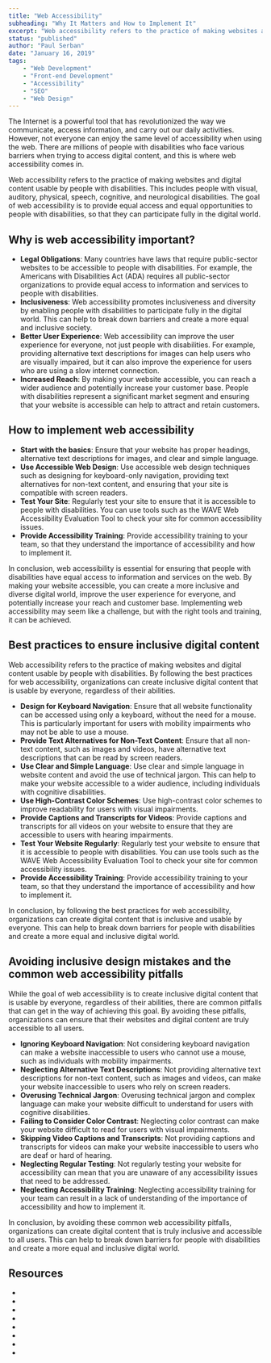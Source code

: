 ```yaml
---
title: "Web Accessibility"
subheading: "Why It Matters and How to Implement It"
excerpt: "Web accessibility refers to the practice of making websites and digital content usable by people with disabilities. This includes individuals with visual, auditory, physical, speech, cognitive, and neurological disabilities. The goal of web accessibility is to provide equal access and equal opportunities to all users, regardless of their abilities.Also, to be taken into account that accessible websites have several benefits, including increased reach and customer base, improved user experience, and legal compliance. By designing websites with accessibility in mind, organizations can create a more inclusive digital world and break down barriers for people with disabilities."
status: "published"
author: "Paul Serban"
date: "January 16, 2019"
tags:
    - "Web Development"
    - "Front-end Development"
    - "Accessibility"
    - "SEO"
    - "Web Design"
---
```


The Internet is a powerful tool that has revolutionized the way we communicate, access information, and carry out our daily activities. However, not everyone can enjoy the same level of accessibility when using the web. There are millions of people with disabilities who face various barriers when trying to access digital content, and this is where web accessibility comes in.

Web accessibility refers to the practice of making websites and digital content usable by people with disabilities. This includes people with visual, auditory, physical, speech, cognitive, and neurological disabilities. The goal of web accessibility is to provide equal access and equal opportunities to people with disabilities, so that they can participate fully in the digital world.

## Why is web accessibility important?

-   **Legal Obligations**: Many countries have laws that require public-sector websites to be accessible to people with disabilities. For example, the Americans with Disabilities Act (ADA) requires all public-sector organizations to provide equal access to information and services to people with disabilities.
-   **Inclusiveness**: Web accessibility promotes inclusiveness and diversity by enabling people with disabilities to participate fully in the digital world. This can help to break down barriers and create a more equal and inclusive society.
-   **Better User Experience**: Web accessibility can improve the user experience for everyone, not just people with disabilities. For example, providing alternative text descriptions for images can help users who are visually impaired, but it can also improve the experience for users who are using a slow internet connection.
-   **Increased Reach**: By making your website accessible, you can reach a wider audience and potentially increase your customer base. People with disabilities represent a significant market segment and ensuring that your website is accessible can help to attract and retain customers.

## How to implement web accessibility

-   **Start with the basics**: Ensure that your website has proper headings, alternative text descriptions for images, and clear and simple language.
-   **Use Accessible Web Design**: Use accessible web design techniques such as designing for keyboard-only navigation, providing text alternatives for non-text content, and ensuring that your site is compatible with screen readers.
-   **Test Your Site**: Regularly test your site to ensure that it is accessible to people with disabilities. You can use tools such as the WAVE Web Accessibility Evaluation Tool to check your site for common accessibility issues.
-   **Provide Accessibility Training**: Provide accessibility training to your team, so that they understand the importance of accessibility and how to implement it.

In conclusion, web accessibility is essential for ensuring that people with disabilities have equal access to information and services on the web. By making your website accessible, you can create a more inclusive and diverse digital world, improve the user experience for everyone, and potentially increase your reach and customer base. Implementing web accessibility may seem like a challenge, but with the right tools and training, it can be achieved.

## Best practices to ensure inclusive digital content

Web accessibility refers to the practice of making websites and digital content usable by people with disabilities. By following the best practices for web accessibility, organizations can create inclusive digital content that is usable by everyone, regardless of their abilities.

-   **Design for Keyboard Navigation**: Ensure that all website functionality can be accessed using only a keyboard, without the need for a mouse. This is particularly important for users with mobility impairments who may not be able to use a mouse.
-   **Provide Text Alternatives for Non-Text Content**: Ensure that all non-text content, such as images and videos, have alternative text descriptions that can be read by screen readers.
-   **Use Clear and Simple Language**: Use clear and simple language in website content and avoid the use of technical jargon. This can help to make your website accessible to a wider audience, including individuals with cognitive disabilities.
-   **Use High-Contrast Color Schemes**: Use high-contrast color schemes to improve readability for users with visual impairments.
-   **Provide Captions and Transcripts for Videos**: Provide captions and transcripts for all videos on your website to ensure that they are accessible to users with hearing impairments.
-   **Test Your Website Regularly**: Regularly test your website to ensure that it is accessible to people with disabilities. You can use tools such as the WAVE Web Accessibility Evaluation Tool to check your site for common accessibility issues.
-   **Provide Accessibility Training**: Provide accessibility training to your team, so that they understand the importance of accessibility and how to implement it.

In conclusion, by following the best practices for web accessibility, organizations can create digital content that is inclusive and usable by everyone. This can help to break down barriers for people with disabilities and create a more equal and inclusive digital world.

## Avoiding inclusive design mistakes and the common web accessibility pitfalls

While the goal of web accessibility is to create inclusive digital content that is usable by everyone, regardless of their abilities, there are common pitfalls that can get in the way of achieving this goal. By avoiding these pitfalls, organizations can ensure that their websites and digital content are truly accessible to all users.

-   **Ignoring Keyboard Navigation**: Not considering keyboard navigation can make a website inaccessible to users who cannot use a mouse, such as individuals with mobility impairments.
-   **Neglecting Alternative Text Descriptions**: Not providing alternative text descriptions for non-text content, such as images and videos, can make your website inaccessible to users who rely on screen readers.
-   **Overusing Technical Jargon**: Overusing technical jargon and complex language can make your website difficult to understand for users with cognitive disabilities.
-   **Failing to Consider Color Contrast**: Neglecting color contrast can make your website difficult to read for users with visual impairments.
-   **Skipping Video Captions and Transcripts**: Not providing captions and transcripts for videos can make your website inaccessible to users who are deaf or hard of hearing.
-   **Neglecting Regular Testing**: Not regularly testing your website for accessibility can mean that you are unaware of any accessibility issues that need to be addressed.
-   **Neglecting Accessibility Training**: Neglecting accessibility training for your team can result in a lack of understanding of the importance of accessibility and how to implement it.

In conclusion, by avoiding these common web accessibility pitfalls, organizations can create digital content that is truly inclusive and accessible to all users. This can help to break down barriers for people with disabilities and create a more equal and inclusive digital world.

## Resources
- <Link href="https://developer.mozilla.org/en-US/docs/Web/Accessibility" label="mdn - Accessibility" />
- <Link href="https://www.udacity.com/course/web-accessibility--ud891" label="udacity - Web Accessibility by Google" />
- <Link href="https://www.w3.org/WAI/tips/developing/" label="w3.org - Developing for Web Accessibility" />
- <Link href="https://www.w3schools.com/accessibility/index.php" label="w3schools.com - Accessibility Tutorial" />
- <Link href="https://www.smashingmagazine.com/2021/03/complete-guide-accessible-front-end-components/" label="smashingmagazine.com - A Complete Guide To Accessible Front-End Components" />
- <Link href="https://www.youtube.com/playlist?list=PLNYkxOF6rcICWx0C9LVWWVqvHlYJyqw7g" label="youtube.com/google-chrome-developers - A11ycasts with Rob Dodson" />
- <Link href="https://web.dev/accessibility/" label="web.dev - Accessibility" />
- <Link href="https://thenewstack.io/accessibility-as-an-essential-part-of-the-inclusive-developer-experience/" label="thenewstack.io - Accessibility as an Essential Part of the Inclusive Developer Experience" />
